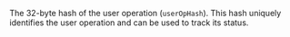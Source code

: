 The 32-byte hash of the user operation (`userOpHash`). This hash uniquely identifies the user operation
and can be used to track its status.